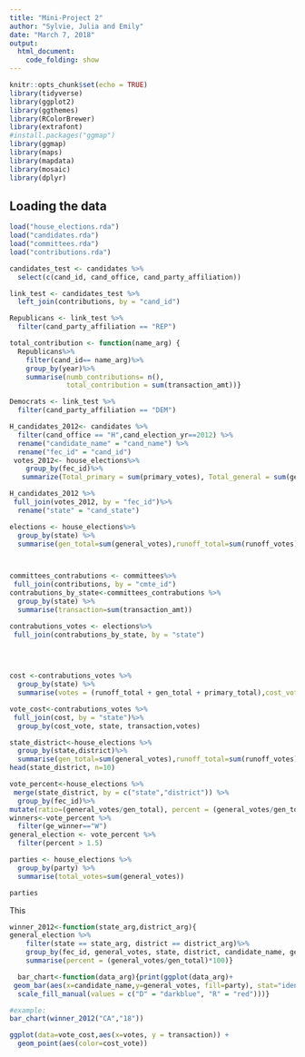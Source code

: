 ```yaml
---
title: "Mini-Project 2"
author: "Sylvie, Julia and Emily"
date: "March 7, 2018"
output: 
  html_document:
    code_folding: show
---
```

```r
knitr::opts_chunk$set(echo = TRUE)
library(tidyverse)
library(ggplot2)
library(ggthemes)
library(RColorBrewer)
library(extrafont)
#install.packages("ggmap")
library(ggmap)
library(maps)
library(mapdata)
library(mosaic)
library(dplyr)
```

## Loading the data

```r
load("house_elections.rda")
load("candidates.rda")
load("committees.rda")
load("contributions.rda")
```
 


```r
candidates_test <- candidates %>%
  select(c(cand_id, cand_office, cand_party_affiliation))

link_test <- candidates_test %>%
  left_join(contributions, by = "cand_id")

Republicans <- link_test %>%
  filter(cand_party_affiliation == "REP")
```

```r
total_contribution <- function(name_arg) {
  Republicans%>%
    filter(cand_id== name_arg)%>%
    group_by(year)%>%
    summarise(numb_contributions= n(),
              total_contribution = sum(transaction_amt))}
```

```r
Democrats <- link_test %>%
  filter(cand_party_affiliation == "DEM")

```


```r
H_candidates_2012<- candidates %>%
  filter(cand_office == "H",cand_election_yr==2012) %>%
  rename("candidate_name" = "cand_name") %>%
  rename("fec_id" = "cand_id") 
 votes_2012<- house_elections%>%
    group_by(fec_id)%>%
   summarize(Total_primary = sum(primary_votes), Total_general = sum(general_votes))
```

```r
H_candidates_2012 %>%
 full_join(votes_2012, by = "fec_id")%>% 
  rename("state" = "cand_state")
```


```r
elections <- house_elections%>%
  group_by(state) %>%
  summarise(gen_total=sum(general_votes),runoff_total=sum(runoff_votes), primary_total = sum(primary_votes))



committees_contrabutions <- committees%>%
 full_join(contributions, by = "cmte_id")
contrabutions_by_state<-committees_contrabutions %>%
  group_by(state) %>%
  summarise(transaction=sum(transaction_amt))  

contrabutions_votes <- elections%>%
 full_join(contrabutions_by_state, by = "state")

 
 
```


```r
cost <-contrabutions_votes %>%
  group_by(state) %>%
  summarise(votes = (runoff_total + gen_total + primary_total),cost_vote = transaction/votes)

vote_cost<-contrabutions_votes %>%
 full_join(cost, by = "state")%>%
  group_by(cost_vote, state, transaction,votes)
```



```r
state_district<-house_elections %>%
  group_by(state,district)%>%
  summarise(gen_total=sum(general_votes),runoff_total=sum(runoff_votes), primary_total = sum(primary_votes))
head(state_district, n=10)

vote_percent<-house_elections %>%
 merge(state_district, by = c("state","district")) %>%
  group_by(fec_id)%>%
mutate(ratio=(general_votes/gen_total), percent = (general_votes/gen_total)*100) 
winners<-vote_percent %>% 
  filter(ge_winner=="W")
general_election <- vote_percent %>%
  filter(percent > 1.5)

parties <- house_elections %>%
  group_by(party) %>%
  summarise(total_votes=sum(general_votes))

parties
```


{This function helps you pick out certain rows, it tells you the election results based on district and state}
```r
winner_2012<-function(state_arg,district_arg){
general_election %>%
    filter(state == state_arg, district == district_arg)%>%
    group_by(fec_id, general_votes, state, district, candidate_name, gen_total, party,incumbent)%>%
    summarise(percent = (general_votes/gen_total)*100)}

  bar_chart<-function(data_arg){print(ggplot(data_arg)+
 geom_bar(aes(x=candidate_name,y=general_votes, fill=party), stat="identity")+ 
  scale_fill_manual(values = c("D" = "darkblue", "R" = "red")))}

#example:
bar_chart(winner_2012("CA","18")) 


```



```r
ggplot(data=vote_cost,aes(x=votes, y = transaction)) +
  geom_point(aes(color=cost_vote))


```






